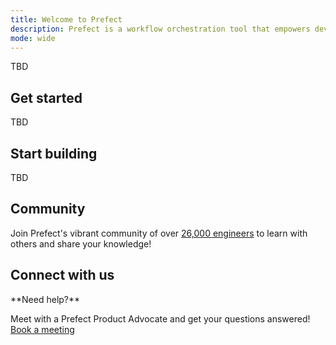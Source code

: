 ```yaml
---
title: Welcome to Prefect
description: Prefect is a workflow orchestration tool that empowers developers to build, observe, and react to data pipelines.
mode: wide
---
```


TBD

## Get started

TBD

## Start building

TBD

## Community

Join Prefect's vibrant community of over [26,000 engineers](/contribute/index/) to learn with others and share your knowledge!

## Connect with us

<Tip>
**Need help?**

Meet with a Prefect Product Advocate and get your questions answered! [Book a meeting](https://calendly.com/prefect-experts/prefect-product-advocates?utm_campaign=prefect_docs_cloud&utm_content=prefect_docs&utm_medium=docs&utm_source=docs)
</Tip>
